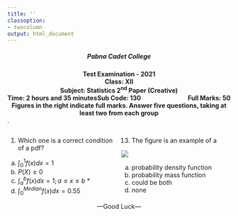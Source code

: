---
title: ''
classoption:
- twocolumn
output: html_document
---
<div style="font-weight: bold;">
<center><h5>Pabna Cadet College</h5></center>

<center>Test Examination - 2021<center>
<center>Class: XII</center>
<center>Subject: Statistics 2^nd^ Paper (Creative)</center> 

<div style="float: left">Time: 2 hours and 35 minutes</div>
<div style="float: right">Full Marks: 50</div>
<div style="margin: 0 auto; width: 100px;">Sub Code: 130</div>
<div style="float: left">Figures in the right indicate full marks. Answer five questions, taking at least two from each group</div>
</div>

.

:::: {style="display: grid; grid-template-columns: 1fr 1fr; grid-column-gap: 10px;"}

::: {}

1. Which one is a correct condition of a pdf?

a. $\displaystyle \int_0^1 f(x) dx =1$
b. $P(X)\ge0$
c. $\displaystyle \int_a^b f(x) dx =1 ; a\le x \le b$ *
d. $\displaystyle \int_0^{Median} f(x) dx =0.55$

:::

::: {}

13. The figure is an example of a 

![](../img/pdf_example.png)

a. probability density function
b. probability mass function
c. could be both
d. none
:::

::::

<center>---Good Luck---</center>